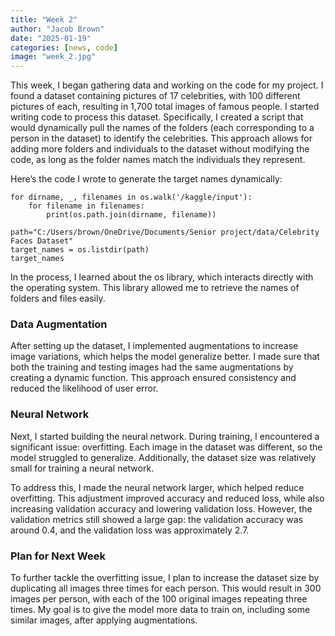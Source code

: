 ```yaml
---
title: "Week 2"
author: "Jacob Brown"
date: "2025-01-19"
categories: [news, code]
image: "week_2.jpg"
---
```


This week, I began gathering data and working on the code for my project. I found a dataset containing pictures of 17 celebrities, with 100 different pictures of each, resulting in 1,700 total images of famous people. I started writing code to process this dataset. Specifically, I created a script that would dynamically pull the names of the folders (each corresponding to a person in the dataset) to identify the celebrities. This approach allows for adding more folders and individuals to the dataset without modifying the code, as long as the folder names match the individuals they represent.

Here’s the code I wrote to generate the target names dynamically:
```
for dirname, _, filenames in os.walk('/kaggle/input'):
    for filename in filenames:
        print(os.path.join(dirname, filename))

path="C:/Users/brown/OneDrive/Documents/Senior project/data/Celebrity Faces Dataset"
target_names = os.listdir(path)
target_names
```

In the process, I learned about the os library, which interacts directly with the operating system. This library allowed me to retrieve the names of folders and files easily.

### Data Augmentation

After setting up the dataset, I implemented augmentations to increase image variations, which helps the model generalize better. I made sure that both the training and testing images had the same augmentations by creating a dynamic function. This approach ensured consistency and reduced the likelihood of user error.

### Neural Network

Next, I started building the neural network. During training, I encountered a significant issue: overfitting. Each image in the dataset was different, so the model struggled to generalize. Additionally, the dataset size was relatively small for training a neural network.

To address this, I made the neural network larger, which helped reduce overfitting. This adjustment improved accuracy and reduced loss, while also increasing validation accuracy and lowering validation loss. However, the validation metrics still showed a large gap: the validation accuracy was around 0.4, and the validation loss was approximately 2.7.

### Plan for Next Week

To further tackle the overfitting issue, I plan to increase the dataset size by duplicating all images three times for each person. This would result in 300 images per person, with each of the 100 original images repeating three times. My goal is to give the model more data to train on, including some similar images, after applying augmentations.